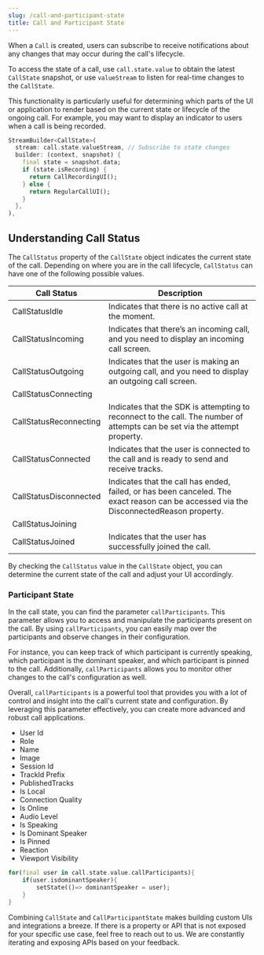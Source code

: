 ```yaml
---
slug: /call-and-participant-state
title: Call and Participant State
---
```


When a `Call` is created, users can subscribe to receive notifications about any changes that may occur during the call's lifecycle.

To access the state of a call, use `call.state.value` to obtain the latest `CallState` snapshot, or use `valueStream` to listen for real-time changes to the `CallState`.

This functionality is particularly useful for determining which parts of the UI or application to render based on the current state or lifecycle of the ongoing call. For example, you may want to display an indicator to users when a call is being recorded.

```dart
StreamBuilder<CallState>(
  stream: call.state.valueStream, // Subscribe to state changes
  builder: (context, snapshot) {
    final state = snapshot.data;
    if (state.isRecording) {
      return CallRecordingUI();
    } else {
      return RegularCallUI();
    }
  },
),
```

## Understanding Call Status

The `CallStatus` property of the `CallState` object indicates the current state of the call. Depending on where you are in the call lifecycle, `CallStatus` can have one of the following possible values.

| Call Status            | Description                                                                                                                            |
| ---------------------- | -------------------------------------------------------------------------------------------------------------------------------------- |
| CallStatusIdle         | Indicates that there is no active call at the moment.                                                                                  |
| CallStatusIncoming     | Indicates that there’s an incoming call, and you need to display an incoming call screen.                                              |
| CallStatusOutgoing     | Indicates that the user is making an outgoing call, and you need to display an outgoing call screen.                                   |
| CallStatusConnecting   |                                                                                                                                        |
| CallStatusReconnecting | Indicates that the SDK is attempting to reconnect to the call. The number of attempts can be set via the attempt property.             |
| CallStatusConnected    | Indicates that the user is connected to the call and is ready to send and receive tracks.                                              |
| CallStatusDisconnected | Indicates that the call has ended, failed, or has been canceled. The exact reason can be accessed via the DisconnectedReason property. |
| CallStatusJoining      |                                                                                                                                        |
| CallStatusJoined       | Indicates that the user has successfully joined the call.                                                                              |

By checking the `CallStatus` value in the `CallState` object, you can determine the current state of the call and adjust your UI accordingly.

### Participant State

In the call state, you can find the parameter `callParticipants`. This parameter allows you to access and manipulate the participants present on the call. By using `callParticipants`, you can easily map over the participants and observe changes in their configuration.

For instance, you can keep track of which participant is currently speaking, which participant is the dominant speaker, and which participant is pinned to the call. Additionally, `callParticipants` allows you to monitor other changes to the call's configuration as well.

Overall, `callParticipants` is a powerful tool that provides you with a lot of control and insight into the call's current state and configuration. By leveraging this parameter effectively, you can create more advanced and robust call applications.

- User Id
- Role
- Name
- Image
- Session Id
- TrackId Prefix
- PublishedTracks
- Is Local
- Connection Quality
- Is Online
- Audio Level
- Is Speaking
- Is Dominant Speaker
- Is Pinned
- Reaction
- Viewport Visibility

```dart
for(final user in call.state.value.callParticipants){
	if(user.isdominantSpeaker){
		setState(()=> dominantSpeaker = user);
	}
}
```

Combining `CallState` and `CallParticipantState` makes building custom UIs and integrations a breeze. If there is a property or API that is not exposed for your specific use case, feel free to reach out to us. We are constantly iterating and exposing APIs based on your feedback.
